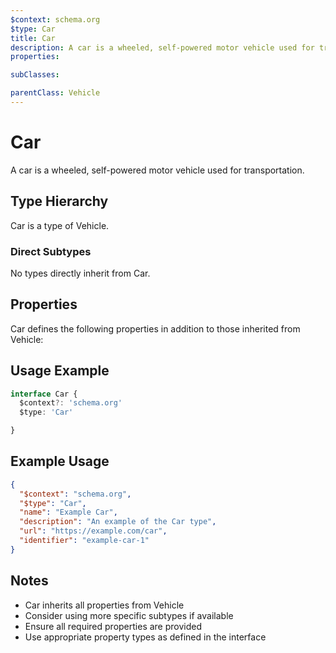 ```yaml
---
$context: schema.org
$type: Car
title: Car
description: A car is a wheeled, self-powered motor vehicle used for transportation.
properties:

subClasses:

parentClass: Vehicle
---
```


# Car

A car is a wheeled, self-powered motor vehicle used for transportation.

## Type Hierarchy

Car is a type of Vehicle.

### Direct Subtypes

No types directly inherit from Car.

## Properties

Car defines the following properties in addition to those inherited from Vehicle:



## Usage Example

```typescript
interface Car {
  $context?: 'schema.org'
  $type: 'Car'

}
```

## Example Usage

```json
{
  "$context": "schema.org",
  "$type": "Car",
  "name": "Example Car",
  "description": "An example of the Car type",
  "url": "https://example.com/car",
  "identifier": "example-car-1"
}
```

## Notes

- Car inherits all properties from Vehicle
- Consider using more specific subtypes if available
- Ensure all required properties are provided
- Use appropriate property types as defined in the interface
